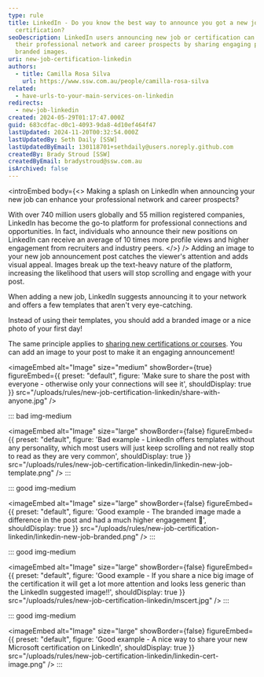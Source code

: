 ```yaml
---
type: rule
title: LinkedIn - Do you know the best way to announce you got a new job or
  certification?
seoDescription: LinkedIn users announcing new job or certification can boost
  their professional network and career prospects by sharing engaging posts with
  branded images.
uri: new-job-certification-linkedin
authors:
  - title: Camilla Rosa Silva
    url: https://www.ssw.com.au/people/camilla-rosa-silva
related:
  - have-urls-to-your-main-services-on-linkedin
redirects:
  - new-job-linkedin
created: 2024-05-29T01:17:47.000Z
guid: 683cdfac-d0c1-4093-9da8-4d10ef464f47
lastUpdated: 2024-11-20T00:32:54.000Z
lastUpdatedBy: Seth Daily [SSW]
lastUpdatedByEmail: 130118701+sethdaily@users.noreply.github.com
createdBy: Brady Stroud [SSW]
createdByEmail: bradystroud@ssw.com.au
isArchived: false
---
```

<introEmbed
  body={<>
Making a splash on LinkedIn when announcing your new job can enhance your professional network and career prospects?

With over 740 million users globally and 55 million registered companies, LinkedIn has become the go-to platform for professional connections and opportunities. In fact, individuals who announce their new positions on LinkedIn can receive an average of 10 times more profile views and higher engagement from recruiters and industry peers.
  </>}
/>
Adding an image to your new job announcement post catches the viewer's attention and adds visual appeal. Images break up the text-heavy nature of the platform, increasing the likelihood that users will stop scrolling and engage with your post.

When adding a new job, LinkedIn suggests announcing it to your network and offers a few templates that aren't very eye-catching.

Instead of using their templates, you should add a branded image or a nice photo of your first day!

The same principle applies to [sharing new certifications or courses](https://www.linkedin.com/help/linkedin/answer/a704787/add-learning-certificates-of-completion-and-skills-to-your-linkedin-profile). You can add an image to your post to make it an engaging announcement!

<imageEmbed
  alt="Image"
  size="medium"
  showBorder={true}
  figureEmbed={{
    preset: "default",
    figure: 'Make sure to share the post with everyone - otherwise only your connections will see it',
    shouldDisplay: true
  }}
  src="/uploads/rules/new-job-certification-linkedin/share-with-anyone.jpg"
/>

::: bad img-medium

<imageEmbed
  alt="Image"
  size="large"
  showBorder={false}
  figureEmbed={{
    preset: "default",
    figure: 'Bad example - LinkedIn offers templates without any personality, which most users will just keep scrolling and not really stop to read as they are very common',
    shouldDisplay: true
  }}
  src="/uploads/rules/new-job-certification-linkedin/linkedin-new-job-template.png"
/>
:::

::: good img-medium

<imageEmbed
  alt="Image"
  size="large"
  showBorder={false}
  figureEmbed={{
    preset: "default",
    figure: 'Good example - The branded image made a difference in the post and had a much higher engagement 🚀',
    shouldDisplay: true
  }}
  src="/uploads/rules/new-job-certification-linkedin/linkedin-new-job-branded.png"
/>
:::

::: good img-medium

<imageEmbed
  alt="Image"
  size="large"
  showBorder={false}
  figureEmbed={{
    preset: "default",
    figure: 'Good example - If you share a nice big image of the certification it will get a lot more attention and looks less generic than the LinkedIn suggested image!!',
    shouldDisplay: true
  }}
  src="/uploads/rules/new-job-certification-linkedin/mscert.jpg"
/>
:::

::: good img-medium

<imageEmbed
  alt="Image"
  size="large"
  showBorder={false}
  figureEmbed={{
    preset: "default",
    figure: 'Good example - A nice way to share your new Microsoft certification on LinkedIn',
    shouldDisplay: true
  }}
  src="/uploads/rules/new-job-certification-linkedin/linkedin-cert-image.png"
/>
:::
